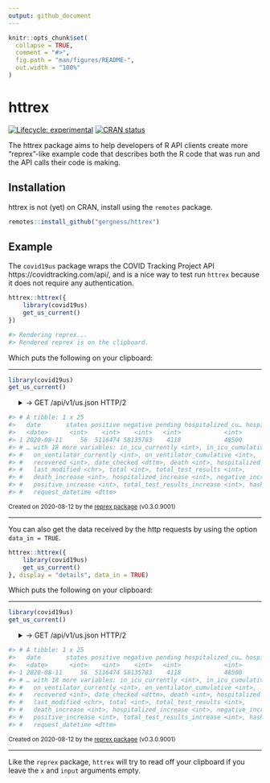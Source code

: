 ```yaml
---
output: github_document
---
```


<!-- README.md is generated from README.Rmd. Please edit that file -->

```r
knitr::opts_chunk$set(
  collapse = TRUE,
  comment = "#>",
  fig.path = "man/figures/README-",
  out.width = "100%"
)
```

# httrex

<!-- badges: start -->
[![Lifecycle: experimental](https://img.shields.io/badge/lifecycle-experimental-orange.svg)](https://www.tidyverse.org/lifecycle/#experimental)
[![CRAN status](https://www.r-pkg.org/badges/version/httrex)](https://CRAN.R-project.org/package=httrex)
<!-- badges: end -->

The httrex package aims to help developers of R API clients create more "reprex"-like
example code that describes both the R code that was run and the API calls their
code is making.

## Installation

httrex is not (yet) on CRAN, install using the `remotes` package.

``` r
remotes::install_github("gergness/httrex")
```

## Example
The `covid19us` package wraps the COVID Tracking Project API https://covidtracking.com/api/,
and is a nice way to test run `httrex` because it does not require any authentication.

```r
httrex::httrex({
    library(covid19us)
    get_us_current()
})

#> Rendering reprex...
#> Rendered reprex is on the clipboard.
```
Which puts the following on your clipboard:

---

``` r
library(covid19us)
get_us_current()

```


<details style="margin-bottom:10px;margin-left:20px">

<summary>
-> GET /api/v1/us.json HTTP/2
</summary>

<pre>
-> GET /api/v1/us.json HTTP/2
-> Host: covidtracking.com
-> User-Agent: libcurl/7.64.1 r-curl/4.3 httr/1.4.2
-> Accept-Encoding: deflate, gzip
-> Accept: application/json, text/xml, application/xml, */*
-> 
<- HTTP/2 200 
<- accept-ranges: bytes
<- access-control-allow-origin: *
<- age: 93
<- cache-control: max-age=600
<- content-encoding: gzip
<- content-length: 341
<- content-type: application/json; charset=utf-8
<- date: Wed, 12 Aug 2020 18:24:49 GMT
<- etag: W/"5f343337-278"
<- expires: Wed, 12 Aug 2020 18:32:39 GMT
<- last-modified: Wed, 12 Aug 2020 18:21:43 GMT
<- server: Netlify
<- strict-transport-security: max-age=31556952
<- via: 1.1 varnish
<- x-cache: HIT
<- x-cache-hits: 2
<- x-fastly-request-id: 0c0c98c2a6d6fb04d340a260479c51aa8d1b5b91
<- x-github-request-id: 232A:7DD7:E1E1D:11720B:5F34336E
<- x-origin-cache: HIT
<- x-proxy-cache: MISS
<- x-served-by: cache-ewr18130-EWR
<- x-timer: S1597256689.018486,VS0,VE0
<- vary: Accept-Encoding
<- x-nf-request-id: 5d0f37c9-4918-43f5-b7ef-54e377ba49a8-2746440
<- 
</pre>

</details>

``` r
#> # A tibble: 1 x 25
#>   date       states positive negative pending hospitalized_cu… hospitalized_cu…
#>   <date>      <int>    <int>    <int>   <int>            <int>            <int>
#> 1 2020-08-11     56  5116474 58135783    4118            48500           337062
#> # … with 18 more variables: in_icu_currently <int>, in_icu_cumulative <int>,
#> #   on_ventilator_currently <int>, on_ventilator_cumulative <int>,
#> #   recovered <int>, date_checked <dttm>, death <int>, hospitalized <int>,
#> #   last_modified <chr>, total <int>, total_test_results <int>,
#> #   death_increase <int>, hospitalized_increase <int>, negative_increase <int>,
#> #   positive_increase <int>, total_test_results_increase <int>, hash <chr>,
#> #   request_datetime <dttm>
```

<sup>Created on 2020-08-12 by the [reprex package](https://reprex.tidyverse.org) (v0.3.0.9001)</sup>

---


You can also get the data received by the http requests by using the option
`data_in = TRUE`.

```r
httrex::httrex({
    library(covid19us)
    get_us_current()
}, display = "details", data_in = TRUE)
```

Which puts the following on your clipboard:

---

``` r
library(covid19us)
get_us_current()
```

<details style="margin-bottom:10px;margin-left:20px">

<summary>
\-\> GET /api/v1/us.json HTTP/2
</summary>

<pre>
-> GET /api/v1/us.json HTTP/2
-> Host: covidtracking.com
-> User-Agent: libcurl/7.64.1 r-curl/4.3 httr/1.4.2
-> Accept-Encoding: deflate, gzip
-> Accept: application/json, text/xml, application/xml, */*
-> 
<- HTTP/2 200 
<- accept-ranges: bytes
<- access-control-allow-origin: *
<- age: 482
<- cache-control: max-age=600
<- content-encoding: gzip
<- content-length: 341
<- content-type: application/json; charset=utf-8
<- date: Wed, 12 Aug 2020 18:31:16 GMT
<- etag: W/"5f343337-278"
<- expires: Wed, 12 Aug 2020 18:32:39 GMT
<- last-modified: Wed, 12 Aug 2020 18:21:43 GMT
<- server: Netlify
<- strict-transport-security: max-age=31556952
<- via: 1.1 varnish
<- x-cache: HIT
<- x-cache-hits: 3
<- x-fastly-request-id: bf24babe8c28f8695c159d71d5f720ca57b12864
<- x-github-request-id: 232A:7DD7:E1E1D:11720B:5F34336E
<- x-origin-cache: HIT
<- x-proxy-cache: MISS
<- x-served-by: cache-ewr18125-EWR
<- x-timer: S1597257077.907034,VS0,VE0
<- vary: Accept-Encoding
<- x-nf-request-id: 474110da-aa2c-4e52-b2c4-32c128ba3043-652759
<- 
<<  [
<<      {
<<          "date": 20200811,
<<          "states": 56,
<<          "positive": 5116474,
<<          "negative": 58135783,
<<          "pending": 4118,
<<          "hospitalizedCurrently": 48500,
<<          "hospitalizedCumulative": 337062,
<<          "inIcuCurrently": 9136,
<<          "inIcuCumulative": 15331,
<<          "onVentilatorCurrently": 2415,
<<          "onVentilatorCumulative": 1612,
<<          "recovered": 1714960,
<<          "dateChecked": "2020-08-11T00:00:00Z",
<<          "death": 156273,
<<          "hospitalized": 337062,
<<          "lastModified": "2020-08-11T00:00:00Z",
<<          "total": 63256375,
<<          "totalTestResults": 63252257,
<<          "posNeg": 63252257,
<<          "deathIncrease": 1326,
<<          "hospitalizedIncrease": 2715,
<<          "negativeIncrease": 683489,
<<          "positiveIncrease": 55594,
<<          "totalTestResultsIncrease": 739083,
<<          "hash": "4b53c5c61a1b558e1b41cc8e6327f7359c17b4b1"
<<      }
<<  ]

</pre>

</details>

``` r
#> # A tibble: 1 x 25
#>   date       states positive negative pending hospitalized_cu… hospitalized_cu…
#>   <date>      <int>    <int>    <int>   <int>            <int>            <int>
#> 1 2020-08-11     56  5116474 58135783    4118            48500           337062
#> # … with 18 more variables: in_icu_currently <int>, in_icu_cumulative <int>,
#> #   on_ventilator_currently <int>, on_ventilator_cumulative <int>,
#> #   recovered <int>, date_checked <dttm>, death <int>, hospitalized <int>,
#> #   last_modified <chr>, total <int>, total_test_results <int>,
#> #   death_increase <int>, hospitalized_increase <int>, negative_increase <int>,
#> #   positive_increase <int>, total_test_results_increase <int>, hash <chr>,
#> #   request_datetime <dttm>
```

<sup>Created on 2020-08-12 by the [reprex package](https://reprex.tidyverse.org) (v0.3.0.9001)</sup>

---


Like the `reprex` package, `httrex` will try to read off your clipboard if you leave
the `x` and `input` arguments empty.

